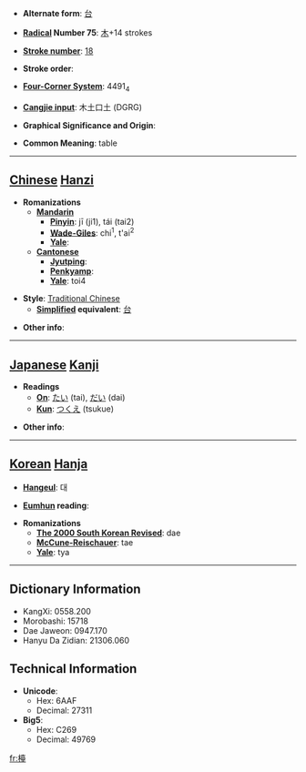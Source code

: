 * '''Alternate form''': [[台]]

* '''[[Wiktionary:Chinese radical index| Radical]] Number 75''': [[Wiktionary:Chinese radical index 木|木]]+14 strokes

* '''[[Wiktionary:Chinese total strokes index|Stroke number]]''': [[Wiktionary:Chinese total strokes index 18|18]]

* '''Stroke order''': 

* '''[[Wiktionary:Chinese four corner index|Four-Corner System]]''': 4491<sub>4</sub>

* '''[[Wiktionary:Chinese Cangjie index|Cangjie input]]''': 木土口土 (DGRG)

* '''Graphical Significance and Origin''': 

* '''Common Meaning''': table

----

== [[Chinese]] [[Hanzi]] ==

* '''Romanizations'''
** '''[[Mandarin]]'''
*** '''[[Pinyin]]''': jī (ji1), tái (tai2)
*** '''[[Wade-Giles]]''': chi<sup>1</sup>, t'ai<sup>2</sup>
*** '''[[Yale]]''': 
** '''[[Cantonese]]'''
*** '''[[Jyutping]]''':
*** '''[[Penkyamp]]''': 
*** '''[[Yale]]''': toi4

* '''Style''': [[Traditional Chinese]] 
** '''[[Simplified Chinese|Simplified]] equivalent''': [[台]]

* '''Other info''': 

----

== [[Japanese]] [[Kanji]] ==

* '''Readings'''
** '''[[On]]''': [[たい]] (tai), [[だい]] (dai)
** '''[[Kun]]''': [[つくえ]] (tsukue)

* '''Other info''':  

----

== [[Korean]] [[Hanja]] ==

* '''[[Hangeul]]''': 대

* '''[[Eumhun]] reading''': 

* '''Romanizations'''
** '''[[The 2000 South Korean Revised Romanization|The 2000 South Korean Revised]]''': dae
** '''[[McCune-Reischauer]]''': tae
** '''[[Yale]]''': tya

----

== Dictionary Information ==

* KangXi: 0558.200
* Morobashi: 15718
* Dae Jaweon: 0947.170
* Hanyu Da Zidian: 21306.060

== Technical Information ==

* '''Unicode''':
** Hex: 6AAF
** Decimal: 27311
* '''Big5''':
** Hex: C269
** Decimal: 49769

[[fr:檯]]